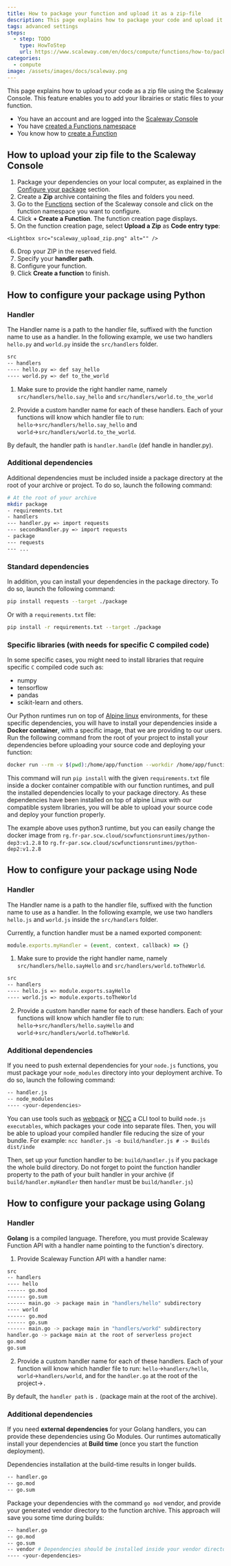 ```yaml
---
title: How to package your function and upload it as a zip-file
description: This page explains how to package your code and upload it as a zip to Serverless Functions Console
tags: advanced settings
steps:
  - step: TODO
    type: HowToStep
    url: https://www.scaleway.com/en/docs/compute/functions/how-to/package-your-function-in-zip
categories:
  - compute
image: /assets/images/docs/scaleway.png
---
```


This page explains how to upload your code as a zip file using the Scaleway Console.
This feature enables you to add your librairies or static files to your function. 

<Message type="requirement">

  - You have an account and are logged into the [Scaleway Console](https://console.scaleway.com)
  - You have [created a Functions namespace](/compute/functions/how-to/create-a-functions-namespace/)
  - You know how to [create a Function](/compute/functions/how-to/create-a-function/)

</Message>

## How to upload your zip file to the Scaleway Console

  1. Package your dependencies on your local computer, as explained in the [Configure your package](/compute/functions/how-to/package-function-in-zip/#how-to-configure-your-package-using-python) section.
  2. Create a **Zip** archive containing the files and folders you need.
  3. Go to the [Functions](https://console.scaleway.com/functions/namespaces) section of the Scaleway console and click on the function namespace you want to configure.
  4. Click **+ Create a Function**. The function creation page displays.
  5. On the function creation page, select **Upload a Zip** as **Code entry type**:

    <Lightbox src="scaleway_upload_zip.png" alt="" />

  6. Drop your ZIP in the reserved field.
  7. Specify your **handler path**.
  8. Configure your function.
  9. Click **Create a function** to finish.

## How to configure your package using Python

### Handler

The Handler name is a path to the handler file, suffixed with the function name to use as a handler. In the following example, we use two handlers `hello.py` and `world.py` inside the `src/handlers` folder.

  ```bash
  src
  -- handlers
  ---- hello.py => def say_hello
  ---- world.py => def to_the_world
  ```

1. Make sure to provide the right handler name, namely `src/handlers/hello.say_hello` and `src/handlers/world.to_the_world`

2. Provide a custom handler name for each of these handlers. Each of your functions will know which handler file to run: `hello`→`src/handlers/hello.say_hello` and `world`→`src/handlers/world.to_the_world`.

  <Message type="note">

  By default, the handler path is `handler.handle` (def handle in handler.py).

  </Message>
 
### Additional dependencies
Additional dependencies must be included inside a package directory at the root of your archive or project. To do so, launch the following command:

```bash
# At the root of your archive
mkdir package
- requirements.txt
- handlers
--- handler.py => import requests
--- secondHandler.py => import requests
- package
--- requests
--- ...
```

### Standard dependencies
In addition, you can install your dependencies in the package directory. To do so, launch the following command:
```bash
pip install requests --target ./package
```
Or with a `requirements.txt` file:
``` bash
pip install -r requirements.txt --target ./package
```

### Specific libraries (with needs for specific C compiled code)
In some specific cases, you might need to install libraries that require specific `C` compiled code such as:
- numpy
- tensorflow
- pandas
- scikit-learn
and others.

Our Python runtimes run on top of [Alpine linux](https://alpinelinux.org/) environments, for these specific dependencies, you will have to install your dependencies inside a **Docker container**, with a specific image, that we are providing to our users.
Run the following command from the root of your project to install your dependencies before uploading your source code and deploying your function:

```bash
docker run --rm -v $(pwd):/home/app/function --workdir /home/app/function rg.fr-par.scw.cloud/scwfunctionsruntimes/python-dep3:v1.2.8 pip install -r requirements.txt --target ./package
``` 

This command will run `pip install` with the given `requirements.txt` file inside a docker container compatible with our function runtimes, and pull the installed dependencies locally to your package directory. As these dependencies have been installed on top of alpine Linux with our compatible system libraries, you will be able to upload your source code and deploy your function properly.
<Message type="note">

The example above uses python3 runtime, but you can easily change the docker image from `rg.fr-par.scw.cloud/scwfunctionsruntimes/python-dep3:v1.2.8` to `rg.fr-par.scw.cloud/scwfunctionsruntimes/python-dep2:v1.2.8`

</Message>


## How to configure your package using Node

### Handler 

The Handler name is a path to the handler file, suffixed with the function name to use as a handler. In the following example, we use two handlers `hello.js` and `world.js` inside the `src/handlers` folder.

<Message type="note">

Currently, a function handler must be a named exported component:
``` javascript 
module.exports.myHandler = (event, context, callback) => {}
``` 

</Message>

1. Make sure to provide the right handler name, namely `src/handlers/hello.sayHello` and `src/handlers/world.toTheWorld`.

  ```bash
  src
  -- handlers
  ---- hello.js => module.exports.sayHello
  ---- world.js => module.exports.toTheWorld
  ```

2. Provide a custom handler name for each of these handlers. Each of your functions will know which handler file to run: `hello`→`src/handlers/hello.sayHello` and `world`→`src/handlers/world.toTheWorld`.

### Additional dependencies
 
If you need to push external dependencies for your `node.js` functions, you must package your `node_modules` directory into your deployment archive. To do so, launch the following command:
```bash
-- handler.js
-- node_modules
---- <your-dependencies>
```
You can use tools such as [webpack](https://webpack.js.org/) or [NCC](https://www.npmjs.com/package/@vercel/ncc) a CLI tool to build `node.js executables`, which packages your code into separate files. Then, you will be able to upload your compiled handler file reducing the size of your bundle.
  For example:
  ```ncc handler.js -o build/handler.js # -> Builds dist/inde```
 
Then, set up your function handler to be: `build/handler.js` if you package the whole build directory. Do not forget to point the function handler property to the path of your built handler in your archive (if `build/handler.myHandler` then `handler` must be `build/handler.js`)

## How to configure your package using Golang 

### Handler
**Golang** is a compiled language. Therefore, you must provide Scaleway Function API with a handler name pointing to the function's directory. 

1. Provide Scaleway Function API with a handler name:
```bash 
src
-- handlers
---- hello
------ go.mod
------ go.sum
------ main.go -> package main in "handlers/hello" subdirectory
---- world
------ go.mod
------ go.sum
------ main.go -> package main in "handlers/workd" subdirectory
handler.go -> package main at the root of serverless project
go.mod
go.sum
```
2. Provide a custom handler name for each of these handlers. Each of your function will know which handler file to run: `hello`→`handlers/hello`, `world`→`handlers/world`, and for the `handler.go` at the root of the project→`.`

  <Message type="note">

  By default, the `handler path` is `.` (package main at the root of the archive).

  </Message>

### Additional dependencies
If you need **external dependencies** for your Golang handlers, you can provide these dependencies using Go Modules.
Our runtimes automatically install your dependencies at **Build time** (once you start the function deployment). 

<Message type="note">

 Dependencies installation at the build-time results in longer builds.

</Message>

```bash
-- handler.go
-- go.mod
-- go.sum
```
Package your dependencies with the command `go mod` vendor, and provide your generated vendor directory to the function archive. This approach will save you some time during builds:
```bash
-- handler.go
-- go.mod
-- go.sum
-- vendor # Dependencies should be installed inside your vendor directory
---- <your-dependencies>
```
